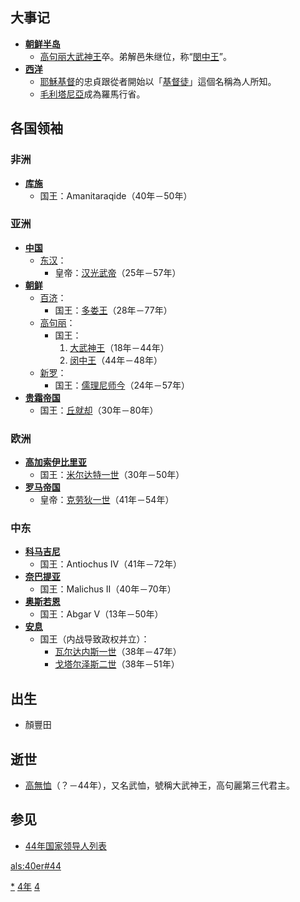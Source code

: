{{yearTOC|44|东汉'''[[建武_(汉光武帝)|建武]]二十年'''}}

== 大事记 ==
* '''[[朝鲜半岛|朝鲜半岛]]'''
** [[高句丽|高句丽]][[大武神王|大武神王]]卒。弟解邑朱继位，称“[[閔中王|閔中王]]”。
* '''[[西洋|西洋]]'''
** [[耶穌基督|耶穌基督]]的忠貞跟從者開始以「[[基督徒|基督徒]]」這個名稱為人所知。
** [[毛利塔尼亞|毛利塔尼亞]]成為羅馬行省。

== 各国领袖 ==
=== 非洲 ===
* '''[[库施|库施]]'''
** 国王：Amanitaraqide（40年－50年）

=== 亚洲 ===
* '''[[中国|中国]]'''
** [[东汉|东汉]]：
*** 皇帝：[[汉光武帝|汉光武帝]]（25年－57年）
* '''[[古朝鮮|朝鲜]]'''
** [[百济|百济]]：
*** 国王：[[多娄王|多娄王]]（28年－77年）
** [[高句丽|高句丽]]：
*** 国王：
***# [[大武神王|大武神王]]（18年－44年）
***# [[闵中王|闵中王]]（44年－48年）
** [[新罗|新罗]]：
*** 国王：[[儒理尼师今|儒理尼师今]]（24年－57年）
* '''[[贵霜帝国|贵霜帝国]]'''
** 国王：[[丘就却|丘就却]]（30年－80年）

=== 欧洲 ===
* '''[[高加索伊比里亚|高加索伊比里亚]]'''
** 国王：[[米尔达特一世|米尔达特一世]]（30年－50年）
* '''[[罗马帝国|罗马帝国]]'''
** 皇帝：[[克劳狄一世|克劳狄一世]]（41年－54年）

=== 中东 ===
* '''[[科马吉尼|科马吉尼]]'''
** 国王：Antiochus IV（41年－72年）
* '''[[奈巴提亚|奈巴提亚]]'''
** 国王：Malichus II（40年－70年）
* '''[[奥斯若恩|奥斯若恩]]'''
** 国王：Abgar V（13年－50年）
* '''[[安息_(国家)|安息]]''' 
** 国王（内战导致政权并立）：
*** [[瓦尔达内斯一世|瓦尔达内斯一世]]（38年－47年）
*** [[戈塔尔泽斯二世|戈塔尔泽斯二世]]（38年－51年）

== 出生 ==
*顏豐田

== 逝世 ==
* [[高無恤|高無恤]]（？－44年），又名武恤，號稱大武神王，高句麗第三代君主。

== 参见 ==
{{Wikisource year mention}}
* [[44年国家领导人列表|44年国家领导人列表]]

[[Category:44年|*]]
[[Category:40年代|4年]]
[[Category:1世纪各年|4]]

[[als:40er#44|als:40er#44]]